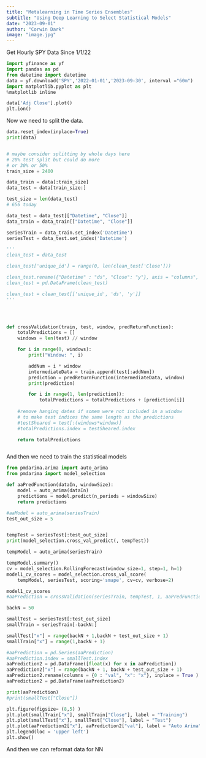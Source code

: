 ```yaml
---
title: "Metalearning in Time Series Ensembles"
subtitle: "Using Deep Learning to Select Statistical Models"
date: "2023-09-01"
author: "Corwin Dark"
image: "image.jpg"
---
```




Get Hourly SPY Data Since 1/1/22
```python
import yfinance as yf
import pandas as pd
from datetime import datetime
data = yf.download('SPY','2022-01-01','2023-09-30', interval ="60m")
import matplotlib.pyplot as plt
%matplotlib inline

data['Adj Close'].plot()
plt.ion()

```


Now we need to split the data.

``` python
data.reset_index(inplace=True)
print(data)


# maybe consider splitting by whole days here
# 20% test split but could do more
# or 30% or 50%
train_size = 2400

data_train = data[:train_size]
data_test = data[train_size:]

test_size = len(data_test)
# 656 today

data_test = data_test[["Datetime", "Close"]]
data_train = data_train[["Datetime", "Close"]]

seriesTrain = data_train.set_index('Datetime')
seriesTest = data_test.set_index('Datetime')

'''
clean_test = data_test

clean_test['unique_id'] = range(0, len(clean_test['Close']))

clean_test.rename({"Datetime" : "ds", "Close": "y"}, axis = "columns", inplace = True)
clean_test = pd.DataFrame(clean_test)

clean_test = clean_test[['unique_id', 'ds', 'y']]
'''





```


``` python

def crossValidation(train, test, window, predReturnFunction):
    totalPredictions = []
    windows = len(test) // window

    for i in range(0, windows):
        print("Window: ", i)

        addNum = i * window
        intermediateData = train.append(test[:addNum])
        prediction = predReturnFunction(intermediateData, window)
        print(prediction)

        for i in range(1, len(prediction)):
            totalPredictions = totalPredictions + [prediction[i]]
    
    #remove hanging dates if somem were not included in a window
    # to make test indices the same length as the predictions
    #testSheared = test[:(windows*window)]
    #totalPredictions.index = testSheared.index

    return totalPredictions



```

And then we need to train the statistical models


```python


from pmdarima.arima import auto_arima
from pmdarima import model_selection

def aaPredFunction(dataIn, windowSize):
    model = auto_arima(dataIn)
    predictions = model.predict(n_periods = windowSize)
    return predictions

#aaModel = auto_arima(seriesTrain)
test_out_size = 5


tempTest = seriesTest[:test_out_size]
print(model_selection.cross_val_predict(, tempTest))

tempModel = auto_arima(seriesTrain)

tempModel.summary()
cv = model_selection.RollingForecast(window_size=1, step=1, h=1)
model1_cv_scores = model_selection.cross_val_score(
    tempModel, seriesTest, scoring='smape', cv=cv, verbose=2)

model1_cv_scores
#aaPrediction = crossValidation(seriesTrain, tempTest, 1, aaPredFunction)
```

```python

backN = 50

smallTest = seriesTest[:test_out_size]
smallTrain = seriesTrain[-backN:]

smallTest["x"] = range(backN + 1,backN + test_out_size + 1)
smallTrain["x"] = range(1,backN + 1)

#aaPrediction = pd.Series(aaPrediction)
#aaPrediction.index = smallTest.index
aaPrediction2 = pd.DataFrame([float(x) for x in aaPrediction])
aaPrediction2["x"] = range(backN + 1, backN + test_out_size + 1)
aaPrediction2.rename(columns = {0 : "val", "x": "x"}, inplace = True )
aaPrediction2 = pd.DataFrame(aaPrediction2)

print(aaPrediction)
#print(smallTest["Close"])

plt.figure(figsize= (8,5) )
plt.plot(smallTrain["x"], smallTrain["Close"], label = "Training")
plt.plot(smallTest["x"], smallTest["Close"], label = "Test")
plt.plot(aaPrediction2["x"], aaPrediction2["val"], label = "Auto Arima")
plt.legend(loc = 'upper left')
plt.show()
```



And then we can reformat data for NN









